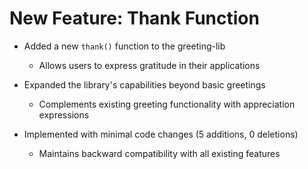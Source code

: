 # New Feature: Thank Function

- Added a new `thank()` function to the greeting-lib
  - Allows users to express gratitude in their applications

- Expanded the library's capabilities beyond basic greetings
  - Complements existing greeting functionality with appreciation expressions

- Implemented with minimal code changes (5 additions, 0 deletions)
  - Maintains backward compatibility with all existing features